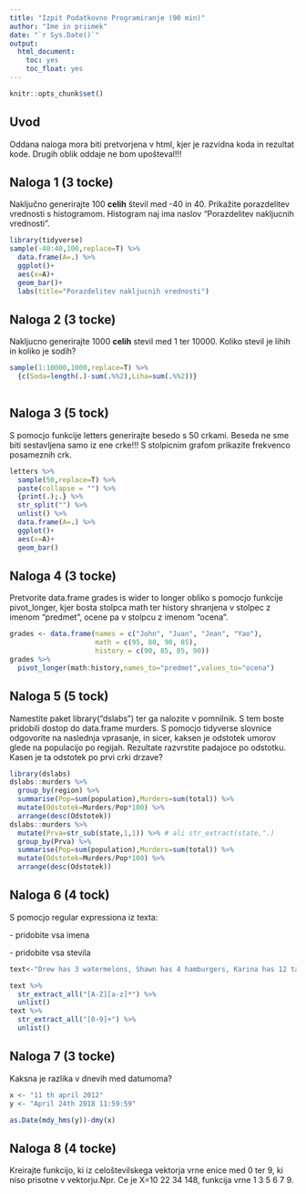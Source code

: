 ```yaml
---
title: "Izpit Podatkovno Programiranje (90 min)"
author: "Ime in priimek"
date: "`r Sys.Date()`"
output: 
  html_document: 
    toc: yes
    toc_float: yes
---
```


```r
knitr::opts_chunk$set()

```

## Uvod

Oddana naloga mora biti pretvorjena v html, kjer je razvidna koda in rezultat kode. Drugih oblik oddaje ne bom upošteval!!!

## Naloga 1 (3 tocke)

Naključno generirajte 100 **celih** števil med -40 in 40. Prikažite porazdelitev vrednosti s histogramom. Histogram naj ima naslov "Porazdelitev nakljucnih vrednosti".
```r
library(tidyverse)
sample(-40:40,100,replace=T) %>%
  data.frame(A=.) %>%
  ggplot()+
  aes(x=A)+
  geom_bar()+
  labs(title="Porazdelitev nakljucnih vrednosti")
```



## Naloga 2 (3 tocke)

Nakljucno generirajte 1000 **celih** stevil med 1 ter 10000. Koliko stevil je lihih in koliko je sodih?
```r
sample(1:10000,1000,replace=T) %>%
  {c(Soda=length(.)-sum(.%%2),Liha=sum(.%%2))}
  
```



## Naloga 3 (5 tock)

S pomocjo funkcije letters generirajte besedo s 50 crkami. Beseda ne sme biti sestavljena samo iz ene crke!!! S stolpicnim grafom prikazite frekvenco posameznih crk.

```r
letters %>%
  sample(50,replace=T) %>%
  paste(collapse = "") %>%
  {print(.);.} %>%
  str_split("") %>%
  unlist() %>% 
  data.frame(A=.) %>%
  ggplot()+
  aes(x=A)+
  geom_bar()
```


## Naloga 4 (3 tocke)

Pretvorite data.frame grades is wider to longer obliko s pomocjo funkcije pivot_longer, kjer bosta stolpca math ter history shranjena v stolpec z imenom "predmet", ocene pa v stolpcu z imenom "ocena".

```r
grades <- data.frame(names = c("John", "Juan", "Jean", "Yao"), 
                     math = c(95, 80, 90, 85), 
                     history = c(90, 85, 85, 90))
grades %>%
  pivot_longer(math:history,names_to="predmet",values_to="ocena")
```

## Naloga 5 (5 tock)

Namestite paket library("dslabs") ter ga nalozite v pomnilnik. S tem boste pridobili dostop do data.frame murders. S pomocjo tidyverse slovnice odgovorite na naslednja vprasanje, in sicer, kaksen je odstotek umorov glede na populacijo po regijah. Rezultate razvrstite padajoce po odstotku. Kasen je ta odstotek po prvi crki drzave?
```r
library(dslabs)
dslabs::murders %>%
  group_by(region) %>%
  summarise(Pop=sum(population),Murders=sum(total)) %>%
  mutate(Odstotek=Murders/Pop*100) %>%
  arrange(desc(Odstotek))
dslabs::murders %>%
  mutate(Prva=str_sub(state,1,1)) %>% # ali str_extract(state,".)
  group_by(Prva) %>%
  summarise(Pop=sum(population),Murders=sum(total)) %>%
  mutate(Odstotek=Murders/Pop*100) %>%
  arrange(desc(Odstotek))
```


## Naloga 6 (4 tock)

S pomocjo regular expressiona iz texta:

\- pridobite vsa imena

\- pridobite vsa stevila

```r
text<-"Drew has 3 watermelons, Shawn has 4 hamburgers, Karina has 12 tamales, and Anna has 6 soft pretzels"

text %>%
  str_extract_all("[A-Z][a-z]*") %>%
  unlist()
text %>%
  str_extract_all("[0-9]+") %>%
  unlist()
```

## Naloga 7 (3 tocke)

Kaksna je razlika v dnevih med datumoma?

```r
x <- "11 th april 2012"
y <- "April 24th 2018 11:59:59"

as.Date(mdy_hms(y))-dmy(x)
```

## Naloga 8 (4 tocke)

Kreirajte funkcijo, ki iz celoštevilskega vektorja vrne enice med 0 ter 9, ki niso prisotne v vektorju.Npr. Ce je X=10 22 34 148, funkcija vrne 1 3 5 6 7 9.